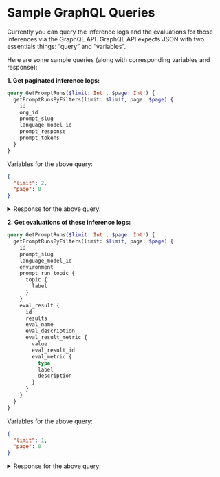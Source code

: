 # Sample GraphQL Queries

Currently you can query the inference logs and the evaluations for those inferences via the GraphQL API. GraphQL API expects JSON with two essentials things: “query” and “variables”.

Here are some sample queries (along with corresponding variables and response):

**1. Get paginated inference logs:**

```graphql
query GetPromptRuns($limit: Int!, $page: Int!) {
  getPromptRunsByFilters(limit: $limit, page: $page) {
    id
    org_id
    prompt_slug
    language_model_id
    prompt_response
    prompt_tokens
  }
}
```
Variables for the above query:
```json
{
  "limit": 2,
  "page": 0
}
```
<details>

<summary>Response for the above query:</summary>
<p></p>

```json
{
    "data": {
        "getPromptRunsByFilters": [
            {
                "id": "647dcf49-9f15-492c-af8d-858d43762e18",
                "org_id": "vivek_local",
                "prompt_slug": "greetings/v1",
                "language_model_id": "gpt-4",
                "prompt_response": "Bonjour, monde",
                "prompt_tokens": 50
            },
            {
                "id": "6d4ea5a4-ca75-45da-af62-a9556811c604",
                "org_id": "vivek_local",
                "prompt_slug": "yc-query/v4",
                "language_model_id": "gpt-3.5-turbo",
                "prompt_response": "YC invests $125,000 in every startup in exchange for 7% equity. This is the expected response. Contact us at contact@example.com.",
                "prompt_tokens": 149
            }
        ]
    }
}
```
</details>

**2. Get evaluations of these inference logs:**

```graphql
query GetPromptRuns($limit: Int!, $page: Int!) {
  getPromptRunsByFilters(limit: $limit, page: $page) {
    id
    prompt_slug
    language_model_id
    environment
    prompt_run_topic {
      topic {
        label
      }
    }
    eval_result {
      id
      results
      eval_name
      eval_description
      eval_result_metric {
        value
        eval_result_id
        eval_metric {
          type
          label
          description
        }
      }
    }
  }
}
```

Variables for the above query:
```json
{
  "limit": 1,
  "page": 0
}
```

<details>

<summary>Response for the above query:</summary>
<p></p>

```json
{
  "data": {
    "getPromptRunsByFilters": [
      {
        "id": "aa0e7a55-eb39-4155-b3ef-e6ac7f5b672c",
        "prompt_slug": "yc-query/v1",
        "language_model_id": "gpt-3.5-turbo",
        "environment": "production",
        "eval_result": [
          {
            "id": "c7318999-b127-4be7-839a-584402772cf8",
            "results": [
              {
                "failed": false,
                "reason": "The response provides a clear answer to the user's query by stating that YC invests $125,000 in every startup in exchange for 7% equity. It covers all aspects of the user's query by specifying the amount of investment and the percentage of equity taken. Additionally, it invites further contact for more information.",
                "runtime": 2861
              }
            ],
            "eval_name": "Answer Completeness",
            "eval_description": "Checks if the response is relevant to the user's query",
            "eval_result_metric": [
              {
                "value": 1,
                "eval_result_id": "c7318999-b127-4be7-839a-584402772cf8",
                "eval_metric": {
                  "type": "boolean",
                  "label": "Passed",
                  "description": "Did the evaluation pass"
                }
              }
            ]
          },
          {
            "id": "cb7216bc-1b60-45f0-b124-b54ca5cf766a",
            "results": [
              {
                "failed": true,
                "reason": "regex pattern test1 not found in output",
                "runtime": 0
              }
            ],
            "eval_name": "Regex check",
            "eval_description": "Checks if the response matches the provided regex",
            "eval_result_metric": [
              {
                "value": 0,
                "eval_result_id": "cb7216bc-1b60-45f0-b124-b54ca5cf766a",
                "eval_metric": {
                  "type": "boolean",
                  "label": "Passed",
                  "description": "Did the evaluation pass"
                }
              }
            ]
          }
        ]
      }
    ]
  }
}
```
</details>